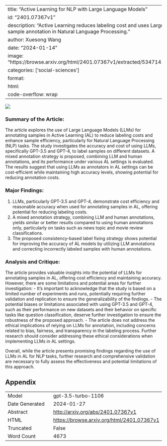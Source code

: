 
---
title: "Active Learning for NLP with Large Language Models"
id: "2401.07367v1"
description: "Active Learning reduces labeling cost and uses Large Language Models for sample annotation in Natural Language Processing."
author: Xuesong Wang
date: "2024-01-14"
image: "https://browse.arxiv.org/html/2401.07367v1/extracted/5347142/cost_by_gpt_3.5.png"
categories: ['social-sciences']
format:
  html:
    code-overflow: wrap
---

![](https://browse.arxiv.org/html/2401.07367v1/extracted/5347142/cost_by_gpt_3.5.png)

### Summary of the Article:
The article explores the use of Large Language Models (LLMs) for annotating samples in Active Learning (AL) to reduce labeling costs and enhance sample efficiency, particularly for Natural Language Processing (NLP) tasks. The study investigates the accuracy and cost of using LLMs, specifically GPT-3.5 and GPT-4, to label samples on different datasets. A mixed annotation strategy is proposed, combining LLM and human annotations, and its performance under various AL settings is evaluated. The results suggest that using LLMs as annotators in AL settings can be cost-efficient while maintaining high accuracy levels, showing potential for reducing annotation costs.

### Major Findings:
1. LLMs, particularly GPT-3.5 and GPT-4, demonstrate cost efficiency and reasonable accuracy when used for annotating samples in AL, offering potential for reducing labeling costs.
2. A mixed annotation strategy, combining LLM and human annotations, yields similar or better results compared to using human annotations only, particularly on tasks such as news topic and movie review classifications.
3. The proposed consistency-based label fixing strategy shows potential for improving the accuracy of AL models by utilizing LLM annotations and correcting incorrectly labeled samples with human annotations.

### Analysis and Critique:
The article provides valuable insights into the potential of LLMs for annotating samples in AL, offering cost efficiency and maintaining accuracy. However, there are some limitations and potential areas for further investigation:
- It's important to acknowledge that the study is based on a limited number of experiments and runs, potentially requiring further validation and replication to ensure the generalizability of the findings.
- The potential biases or limitations associated with using GPT-3.5 and GPT-4, such as their performance on new datasets and their behavior on specific tasks like question classification, deserve further investigation to ensure the robustness of the proposed approach.
- The article does not address the ethical implications of relying on LLMs for annotation, including concerns related to bias, fairness, and transparency in the labeling process. Further research should consider addressing these ethical considerations when implementing LLMs in AL settings.

Overall, while the article presents promising findings regarding the use of LLMs in AL for NLP tasks, further research and comprehensive validation are necessary to fully assess the effectiveness and potential limitations of this approach.

## Appendix

|          |          |
|----------|----------|
| Model     | gpt-3.5-turbo-1106       |
| Date Generated     | 2024-01-27       |
| Abstract | [http://arxiv.org/abs/2401.07367v1](http://arxiv.org/abs/2401.07367v1)        |
| HTML     | [https://browse.arxiv.org/html/2401.07367v1](https://browse.arxiv.org/html/2401.07367v1)       |
| Truncated       | False       |
| Word Count       | 4673       |